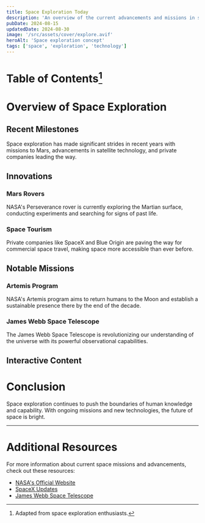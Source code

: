 ```yaml
---
title: Space Exploration Today
description: 'An overview of the current advancements and missions in space exploration as of 2024.'
pubDate: 2024-08-15
updatedDate: 2024-08-30
image: '/src/assets/cover/explore.avif'
heroAlt: 'Space exploration concept'
tags: ['space', 'exploration', 'technology']
---
```


# Table of Contents[^1]

[^1]: Adapted from space exploration enthusiasts.

# Overview of Space Exploration

## Recent Milestones

Space exploration has made significant strides in recent years with missions to Mars, advancements in satellite technology, and private companies leading the way.

## Innovations

### Mars Rovers

NASA's Perseverance rover is currently exploring the Martian surface, conducting experiments and searching for signs of past life.

### Space Tourism

Private companies like SpaceX and Blue Origin are paving the way for commercial space travel, making space more accessible than ever before.

## Notable Missions

### Artemis Program

NASA's Artemis program aims to return humans to the Moon and establish a sustainable presence there by the end of the decade.

### James Webb Space Telescope

The James Webb Space Telescope is revolutionizing our understanding of the universe with its powerful observational capabilities.

## Interactive Content

# Conclusion

Space exploration continues to push the boundaries of human knowledge and capability. With ongoing missions and new technologies, the future of space is bright.

---

# Additional Resources

For more information about current space missions and advancements, check out these resources:

- [NASA's Official Website](https://www.nasa.gov)
- [SpaceX Updates](https://www.spacex.com)
- [James Webb Space Telescope](https://webb.nasa.gov)
